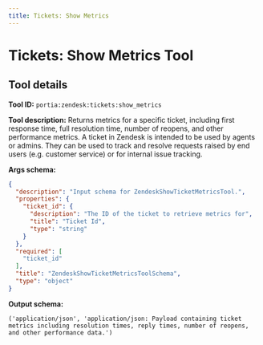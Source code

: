```yaml
---
title: Tickets: Show Metrics
---
```

<!-- WARNING: This file is auto-generated by generate_tool_docs.py. Do not edit manually. -->


# Tickets: Show Metrics Tool

<Intro />

## Tool details
**Tool ID:** `portia:zendesk:tickets:show_metrics`

**Tool description:** Returns metrics for a specific ticket, including first response time, full resolution time, number of reopens, and other performance metrics. A ticket in Zendesk is intended to be used by agents or admins. They can be used to track and resolve requests raised by end users (e.g. customer service) or for internal issue tracking. 

**Args schema:**
```json
{
  "description": "Input schema for ZendeskShowTicketMetricsTool.",
  "properties": {
    "ticket_id": {
      "description": "The ID of the ticket to retrieve metrics for",
      "title": "Ticket Id",
      "type": "string"
    }
  },
  "required": [
    "ticket_id"
  ],
  "title": "ZendeskShowTicketMetricsToolSchema",
  "type": "object"
}
```

**Output schema:**
```
('application/json', 'application/json: Payload containing ticket metrics including resolution times, reply times, number of reopens, and other performance data.')
```
